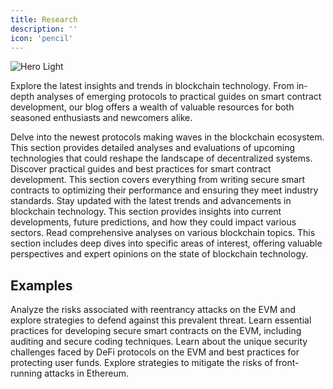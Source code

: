 ```yaml
---
title: Research
description: ''
icon: 'pencil'
---
```


<img
  className="block"
  src="/images/research.svg"
  alt="Hero Light"
/>

Explore the latest insights and trends in blockchain technology. From in-depth analyses of emerging protocols to practical guides on smart contract development, our blog offers a wealth of valuable resources for both seasoned enthusiasts and newcomers alike.

<AccordionGroup>
  <Accordion title="Emerging Protocols">
    Delve into the newest protocols making waves in the blockchain ecosystem. This section provides detailed analyses and evaluations of upcoming technologies that could reshape the landscape of decentralized systems.
  </Accordion>
  <Accordion title="Smart Contract Development Guides">
    Discover practical guides and best practices for smart contract development. This section covers everything from writing secure smart contracts to optimizing their performance and ensuring they meet industry standards.
  </Accordion>
  <Accordion title="Blockchain Trends">
    Stay updated with the latest trends and advancements in blockchain technology. This section provides insights into current developments, future predictions, and how they could impact various sectors.
  </Accordion>
  <Accordion title="In-Depth Analyses">
    Read comprehensive analyses on various blockchain topics. This section includes deep dives into specific areas of interest, offering valuable perspectives and expert opinions on the state of blockchain technology.
  </Accordion>
</AccordionGroup>

## Examples

<CardGroup cols={2}>
  <Card title="Understanding Reentrancy Attacks">
    Analyze the risks associated with reentrancy attacks on the EVM and explore strategies to defend against this prevalent threat.  
  </Card>
  <Card title="Smart Contract Security Essentials">
    Learn essential practices for developing secure smart contracts on the EVM, including auditing and secure coding techniques.
  </Card>
   <Card title="Securing DeFi Protocols on the EVM">
    Learn about the unique security challenges faced by DeFi protocols on the EVM and best practices for protecting user funds.
  </Card>
  <Card title="Defending Against Front-Running Attacks">
    Explore strategies to mitigate the risks of front-running attacks in Ethereum.
  </Card>
</CardGroup>